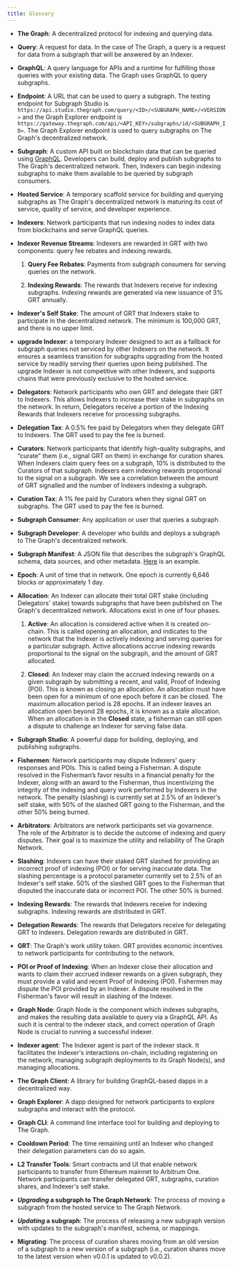 ```yaml
---
title: Glossary
---
```


- **The Graph**: A decentralized protocol for indexing and querying data.

- **Query**: A request for data. In the case of The Graph, a query is a request for data from a subgraph that will be answered by an Indexer.

- **GraphQL**: A query language for APIs and a runtime for fulfilling those queries with your existing data. The Graph uses GraphQL to query subgraphs.

- **Endpoint**: A URL that can be used to query a subgraph. The testing endpoint for Subgraph Studio is `https://api.studio.thegraph.com/query/<ID>/<SUBGRAPH_NAME>/<VERSION>` and the Graph Explorer endpoint is `https://gateway.thegraph.com/api/<API_KEY>/subgraphs/id/<SUBGRAPH_ID>`. The Graph Explorer endpoint is used to query subgraphs on The Graph's decentralized network.

- **Subgraph**: A custom API built on blockchain data that can be queried using [GraphQL](https://graphql.org/). Developers can build, deploy and publish subgraphs to The Graph's decentralized network. Then, Indexers can begin indexing subgraphs to make them available to be queried by subgraph consumers.

- **Hosted Service**: A temporary scaffold service for building and querying subgraphs as The Graph's decentralized network is maturing its cost of service, quality of service, and developer experience.

- **Indexers**: Network participants that run indexing nodes to index data from blockchains and serve GraphQL queries.

- **Indexer Revenue Streams**: Indexers are rewarded in GRT with two components: query fee rebates and indexing rewards.

  1. **Query Fee Rebates**: Payments from subgraph consumers for serving queries on the network.

  2. **Indexing Rewards**: The rewards that Indexers receive for indexing subgraphs. Indexing rewards are generated via new issuance of 3% GRT annually.

- **Indexer's Self Stake**: The amount of GRT that Indexers stake to participate in the decentralized network. The minimum is 100,000 GRT, and there is no upper limit.

- **upgrade Indexer**: a temporary Indexer designed to act as a fallback for subgraph queries not serviced by other Indexers on the network. It ensures a seamless transition for subgraphs upgrading from the hosted service by readily serving their queries upon being published. The upgrade Indexer is not competitive with other Indexers, and supports chains that were previously exclusive to the hosted service.

- **Delegators**: Network participants who own GRT and delegate their GRT to Indexers. This allows Indexers to increase their stake in subgraphs on the network. In return, Delegators receive a portion of the Indexing Rewards that Indexers receive for processing subgraphs.

- **Delegation Tax**: A 0.5% fee paid by Delegators when they delegate GRT to Indexers. The GRT used to pay the fee is burned.

- **Curators**: Network participants that identify high-quality subgraphs, and “curate” them (i.e., signal GRT on them) in exchange for curation shares. When Indexers claim query fees on a subgraph, 10% is distributed to the Curators of that subgraph. Indexers earn indexing rewards proportional to the signal on a subgraph. We see a correlation between the amount of GRT signalled and the number of Indexers indexing a subgraph.

- **Curation Tax**: A 1% fee paid by Curators when they signal GRT on subgraphs. The GRT used to pay the fee is burned.

- **Subgraph Consumer**: Any application or user that queries a subgraph.

- **Subgraph Developer**: A developer who builds and deploys a subgraph to The Graph's decentralized network.

- **Subgraph Manifest**: A JSON file that describes the subgraph's GraphQL schema, data sources, and other metadata. [Here](https://ipfs.io/ipfs/QmVQdzeGdPUiLiACeqXRpKAYpyj8Z1yfWLMUq7A7WundUf) is an example.

- **Epoch**: A unit of time that in network. One epoch is currently 6,646 blocks or approximately 1 day.

- **Allocation**: An Indexer can allocate their total GRT stake (including Delegators' stake) towards subgraphs that have been published on The Graph's decentralized network. Allocations exist in one of four phases.

  1. **Active**: An allocation is considered active when it is created on-chain. This is called opening an allocation, and indicates to the network that the Indexer is actively indexing and serving queries for a particular subgraph. Active allocations accrue indexing rewards proportional to the signal on the subgraph, and the amount of GRT allocated.

  2. **Closed**: An Indexer may claim the accrued indexing rewards on a given subgraph by submitting a recent, and valid, Proof of Indexing (POI). This is known as closing an allocation. An allocation must have been open for a minimum of one epoch before it can be closed. The maximum allocation period is 28 epochs. If an indexer leaves an allocation open beyond 28 epochs, it is known as a stale allocation. When an allocation is in the **Closed** state, a fisherman can still open a dispute to challenge an Indexer for serving false data.

- **Subgraph Studio**: A powerful dapp for building, deploying, and publishing subgraphs.

- **Fishermen**: Network participants may dispute Indexers' query responses and POIs. This is called being a Fisherman. A dispute resolved in the Fisherman’s favor results in a financial penalty for the Indexer, along with an award to the Fisherman, thus incentivizing the integrity of the indexing and query work performed by Indexers in the network. The penalty (slashing) is currently set at 2.5% of an Indexer's self stake, with 50% of the slashed GRT going to the Fisherman, and the other 50% being burned.

- **Arbitrators**: Arbitrators are network participants set via govarnence. The role of the Arbitrator is to decide the outcome of indexing and query disputes. Their goal is to maximize the utility and reliability of The Graph Network.

- **Slashing**: Indexers can have their staked GRT slashed for providing an incorrect proof of indexing (POI) or for serving inaccurate data. The slashing percentage is a protocol parameter currently set to 2.5% of an Indexer's self stake. 50% of the slashed GRT goes to the Fisherman that disputed the inaccurate data or incorrect POI. The other 50% is burned.

- **Indexing Rewards**: The rewards that Indexers receive for indexing subgraphs. Indexing rewards are distributed in GRT.

- **Delegation Rewards**: The rewards that Delegators receive for delegating GRT to Indexers. Delegation rewards are distributed in GRT.

- **GRT**: The Graph's work utility token. GRT provides economic incentives to network participants for contributing to the network.

- **POI or Proof of Indexing**: When an Indexer close their allocation and wants to claim their accrued indexer rewards on a given subgraph, they must provide a valid and recent Proof of Indexing (POI). Fishermen may dispute the POI provided by an Indexer. A dispute resolved in the Fisherman's favor will result in slashing of the Indexer.

- **Graph Node**: Graph Node is the component which indexes subgraphs, and makes the resulting data available to query via a GraphQL API. As such it is central to the indexer stack, and correct operation of Graph Node is crucial to running a successful indexer.

- **Indexer agent**: The Indexer agent is part of the indexer stack. It facilitates the Indexer's interactions on-chain, including registering on the network, managing subgraph deployments to its Graph Node(s), and managing allocations.

- **The Graph Client**: A library for building GraphQL-based dapps in a decentralized way.

- **Graph Explorer**: A dapp designed for network participants to explore subgraphs and interact with the protocol.

- **Graph CLI**: A command line interface tool for building and deploying to The Graph.

- **Cooldown Period**: The time remaining until an Indexer who changed their delegation parameters can do so again.

- **L2 Transfer Tools**: Smart contracts and UI that enable network participants to transfer from Ethereum mainnet to Arbitrum One. Network participants can transfer delegated GRT, subgraphs, curation shares, and Indexer's self stake.

- **_Upgrading_ a subgraph to The Graph Network**: The process of moving a subgraph from the hosted service to The Graph Network.

- **_Updating_ a subgraph**: The process of releasing a new subgraph version with updates to the subgraph's manifest, schema, or mappings.

- **Migrating**: The process of curation shares moving from an old version of a subgraph to a new version of a subgraph (i.e., curation shares move to the latest version when v0.0.1 is updated to v0.0.2).
